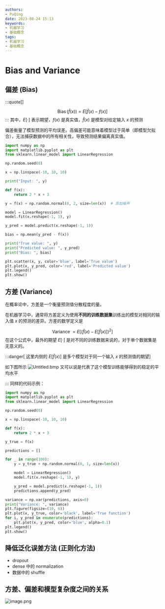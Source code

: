 ```yaml
---
authors:
- PuQing
date: 2023-08-24 15:13
keywords:
- 机器学习
- 基础概念
tags:
- 机器学习
- 基础概念
---
```

# Bias and Variance

## 偏差 (Bias)

:::quote[]

$$
\operatorname{Bias}(\hat{f}(x))=E[\hat{f}(x)-f(x)]
$$
:::
其中，$E[\cdot]$ 表示期望，$f(x)$ 是真实值，$\hat{f}(x)$ 是模型对给定输入 $x$ 的预测


<!--truncate-->
偏差衡量了模型预测的平均误差。高偏差可能意味着模型过于简单（即模型欠拟合），无法捕获数据中的所有相关性，导致预测结果偏离真实值。

```python
import numpy as np
import matplotlib.pyplot as plt
from sklearn.linear_model import LinearRegression

np.random.seed(0)

x = np.linspace(-10, 10, 10)

print("Input: ", y)

def f(x):
    return 2 * x + 3

y = f(x) + np.random.normal(0, 2, size=len(x))  # 添加噪声

model = LinearRegression()
model.fit(x.reshape(-1, 1), y)

y_pred = model.predict(x.reshape(-1, 1))

bias = np.mean(y_pred - f(x))

print("True value: ", y)
print("Predicted value: ", y_pred)
print("Bias: ", bias)

plt.scatter(x, y, color='blue', label='True value')
plt.plot(x, y_pred, color='red', label='Predicted value')
plt.legend()
plt.show()
```

## 方差 (Variance)

在概率论中，方差是一个衡量<Highlight>预测值</Highlight>分散程度的量。

在机器学习中，通常将方差定义为使用**不同的训练数据集**训练出的模型对相同的输入值 $x$ 的预测的差异。方差的数学定义是

$$
\text { Variance }=E\left[(\hat{f}(x)-E[\hat{f}(x)])^{2}\right]
$$
在这个公式中，最外的期望 $E[\cdot]$ 是对不同的训练数据来说的，对于单个数据集是无意义的。

:::danger[ 这里内侧的 $E[\hat{f}(x)]$ 是多个模型对于同一个输入 $x$ 的预测值的期望]

如下图所示
![Untitled.bmp](https://images.puqing.work/2023/08/24/64e70e89aef9a.bmp)
又可以说是代表了这个模型训练能够得到的稳定的平均水平

:::
同样的代码示例：

```python
import numpy as np
import matplotlib.pyplot as plt
from sklearn.linear_model import LinearRegression

np.random.seed(0)

x = np.linspace(-10, 10, 10)

def f(x):
    return 2 * x + 3

y_true = f(x)

predictions = []

for _ in range(100):
    y = y_true + np.random.normal(0, 1, size=len(x))

    model = LinearRegression()
    model.fit(x.reshape(-1, 1), y)

    y_pred = model.predict(x.reshape(-1, 1))
    predictions.append(y_pred)

variance = np.var(predictions, axis=0)
print("Variance: ", variance)
plt.figure(figsize=(10, 6))
plt.plot(x, y_true, color='black', label='True function')
for i, y_pred in enumerate(predictions):
    plt.plot(x, y_pred, color='blue', alpha=0.1)
plt.legend()
plt.show()
```

## 降低泛化误差方法 (正则化方法)

- dropout
- dense 中的 normalization
- 数据中的 shuffle

## 方差、偏差和模型复杂度之间的关系

![image.png](https://images.puqing.work/2023/08/24/64e710f8e648a.png)
